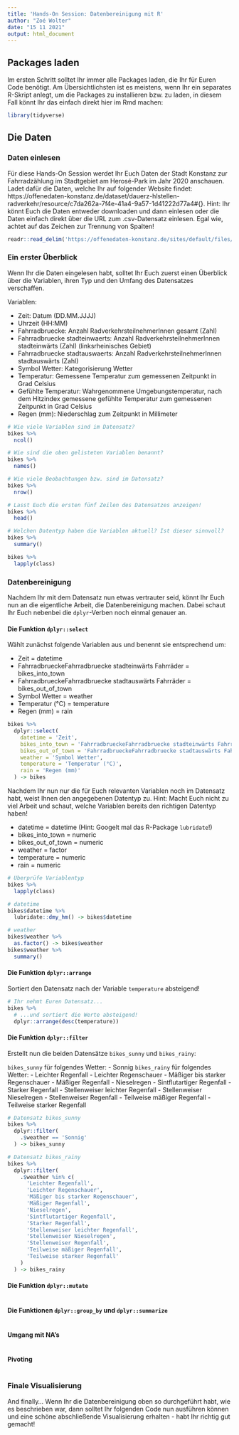 ```yaml
---
title: 'Hands-On Session: Datenbereinigung mit R'
author: "Zoé Wolter"
date: "15 11 2021"
output: html_document
---
```


## Packages laden
Im ersten Schritt solltet Ihr immer alle Packages laden, die Ihr für Euren Code benötigt. Am Übersichtlichsten ist es meistens, wenn Ihr ein separates R-Skript anlegt, um die Packages zu installieren bzw. zu laden, in diesem Fall könnt Ihr das einfach direkt hier im Rmd machen:

```r
library(tidyverse)
```

## Die Daten

### Daten einlesen 
Für diese Hands-On Session werdet Ihr Euch Daten der Stadt Konstanz zur Fahrradzählung im Stadtgebiet am Herosé-Park im Jahr 2020 anschauen. Ladet dafür die Daten, welche Ihr auf folgender Website findet: https://offenedaten-konstanz.de/dataset/dauerz-hlstellen-radverkehr/resource/c7da262a-7f4e-41a4-9a57-1d41222d77a4#{}. Hint: Ihr könnt Euch die Daten entweder downloaden und dann einlesen oder die Daten einfach direkt über die URL zum .csv-Datensatz einlesen. Egal wie, achtet auf das Zeichen zur Trennung von Spalten!

```r
readr::read_delim('https://offenedaten-konstanz.de/sites/default/files/Z%C3%A4hlstelle_Heros%C3%A9_2020_Wetter_st%C3%BCndlich.csv', delim = ";", escape_double = FALSE, trim_ws = TRUE) -> bikes
```

### Ein erster Überblick 

Wenn Ihr die Daten eingelesen habt, solltet Ihr Euch zuerst einen Überblick über die Variablen, ihren Typ und den Umfang des Datensatzes verschaffen.

Variablen: 

- Zeit: Datum (DD.MM.JJJJ)
- Uhrzeit (HH:MM)
- Fahrradbruecke: Anzahl RadverkehrsteilnehmerInnen gesamt (Zahl)
- Fahrradbruecke stadteinwaerts: Anzahl RadverkehrsteilnehmerInnen stadteinwärts (Zahl) (linksrheinisches Gebiet)
- Fahrradbruecke stadtauswaerts: Anzahl RadverkehrsteilnehmerInnen stadtauswärts (Zahl)
- Symbol Wetter: Kategorisierung Wetter 
- Temperatur: Gemessene Temperatur zum gemessenen Zeitpunkt in Grad Celsius 
- Gefühlte Temperatur: Wahrgenommene Umgebungstemperatur, nach dem Hitzindex gemessene gefühlte Temperatur zum gemessenen Zeitpunkt in Grad Celsius   
- Regen (mm): Niederschlag zum Zeitpunkt in Millimeter 

```r
# Wie viele Variablen sind im Datensatz?
bikes %>%
  ncol()

# Wie sind die oben gelisteten Variablen benannt?
bikes %>%
  names()

# Wie viele Beobachtungen bzw. sind im Datensatz?
bikes %>%
  nrow()

# Lasst Euch die ersten fünf Zeilen des Datensatzes anzeigen!
bikes %>% 
  head()

# Welchen Datentyp haben die Variablen aktuell? Ist dieser sinnvoll?
bikes %>%
  summary()

bikes %>%
  lapply(class)
```

### Datenbereinigung

Nachdem Ihr mit dem Datensatz nun etwas vertrauter seid, könnt Ihr Euch nun an die eigentliche Arbeit, die Datenbereinigung machen. Dabei schaut Ihr Euch nebenbei die `dplyr`-Verben noch einmal genauer an.

#### Die Funktion `dplyr::select`
Wählt zunächst folgende Variablen aus und benennt sie entsprechend um:

- Zeit = datetime
- FahrradbrueckeFahrradbruecke stadteinwärts Fahrräder = bikes_into_town
- FahrradbrueckeFahrradbruecke stadtauswärts Fahrräder = bikes_out_of_town
- Symbol Wetter = weather
- Temperatur (°C) = temperature
- Regen (mm) = rain

```r
bikes %>%
  dplyr::select(
    datetime = 'Zeit',
    bikes_into_town = 'FahrradbrueckeFahrradbruecke stadteinwärts Fahrräder',
    bikes_out_of_town = 'FahrradbrueckeFahrradbruecke stadtauswärts Fahrräder',
    weather = 'Symbol Wetter',
    temperature = 'Temperatur (°C)',
    rain = 'Regen (mm)'
  ) -> bikes
```

Nachdem Ihr nun nur die für Euch relevanten Variablen noch im Datensatz habt, weist Ihnen den angegebenen Datentyp zu. Hint: Macht Euch nicht zu viel Arbeit und schaut, welche Variablen bereits den richtigen Datentyp haben!

- datetime = datetime (Hint: Googelt mal das R-Package `lubridate`!)
- bikes_into_town = numeric
- bikes_out_of_town = numeric
- weather = factor
- temperature = numeric
- rain = numeric

```r
# Überprüfe Variablentyp
bikes %>%
  lapply(class)

# datetime
bikes$datetime %>%
  lubridate::dmy_hm() -> bikes$datetime

# weather
bikes$weather %>%
  as.factor() -> bikes$weather
bikes$weather %>%
  summary()
```


#### Die Funktion `dplyr::arrange`

Sortiert den Datensatz nach der Variable `temperature` absteigend!

```r
# Ihr nehmt Euren Datensatz...
bikes %>%
  # ...und sortiert die Werte absteigend!
  dplyr::arrange(desc(temperature))
```


#### Die Funktion `dplyr::filter`
Erstellt nun die beiden Datensätze `bikes_sunny` und `bikes_rainy`:

`bikes_sunny` für folgendes Wetter:
- Sonnig
`bikes_rainy` für folgendes Wetter:
- Leichter Regenfall
- Leichter Regenschauer
- Mäßiger bis starker Regenschauer
- Mäßiger Regenfall
- Nieselregen 
- Sintflutartiger Regenfall
- Starker Regenfall
- Stellenweiser leichter Regenfall
- Stellenweiser Nieselregen
- Stellenweiser Regenfall
- Teilweise mäßiger Regenfall
- Teilweise starker Regenfall

```r
# Datensatz bikes_sunny
bikes %>%
  dplyr::filter(
    .$weather == 'Sonnig'
  ) -> bikes_sunny

# Datensatz bikes_rainy
bikes %>%
  dplyr::filter(
    .$weather %in% c(
      'Leichter Regenfall',
      'Leichter Regenschauer',
      'Mäßiger bis starker Regenschauer',
      'Mäßiger Regenfall',
      'Nieselregen',
      'Sintflutartiger Regenfall',
      'Starker Regenfall',
      'Stellenweiser leichter Regenfall',
      'Stellenweiser Nieselregen',
      'Stellenweiser Regenfall',
      'Teilweise mäßiger Regenfall',
      'Teilweise starker Regenfall'
    )
  ) -> bikes_rainy
```

#### Die Funktion `dplyr::mutate`
```r

```


#### Die Funktionen `dplyr::group_by` und `dplyr::summarize`
```r

```


#### Umgang mit NA's
```r

```


#### Pivoting
```r

```


### Finale Visualisierung

And finally... Wenn Ihr die Datenbereinigung oben so durchgeführt habt, wie es beschrieben war, dann solltet Ihr folgenden Code nun ausführen können und eine schöne abschließende Visualisierung erhalten - habt Ihr richtig gut gemacht!

```r

```

